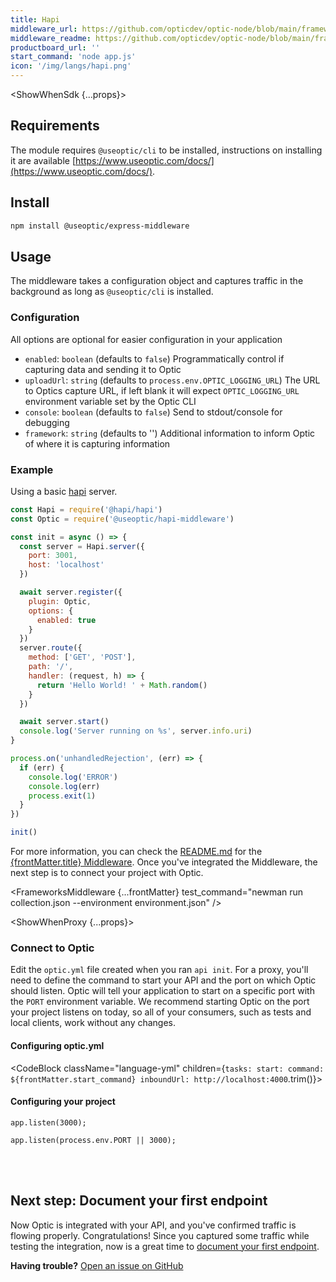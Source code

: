 ```yaml
---
title: Hapi
middleware_url: https://github.com/opticdev/optic-node/blob/main/frameworks/hapi
middleware_readme: https://github.com/opticdev/optic-node/blob/main/frameworks/hapi/README.md
productboard_url: ''
start_command: 'node app.js'
icon: '/img/langs/hapi.png'
---
```



<FrameworksPreflight />

<ShowWhenSdk {...props}>

<FrameworksMiddlewareDesc start_command={frontMatter.start_command} />

<FrameworksSDK />

## Requirements

The module requires `@useoptic/cli` to be installed, instructions on installing it are available [https://www.useoptic.com/docs/](https://www.useoptic.com/docs/).

## Install

```sh
npm install @useoptic/express-middleware
```

## Usage

The middleware takes a configuration object and captures traffic in the background as long as `@useoptic/cli` is installed. 

### Configuration

All options are optional for easier configuration in your application
- `enabled`: `boolean` (defaults to `false`) Programmatically control if capturing data and sending it to Optic
- `uploadUrl`: `string` (defaults to `process.env.OPTIC_LOGGING_URL`) The URL to Optics capture URL, if left blank it will expect `OPTIC_LOGGING_URL` environment variable set by the Optic CLI
- `console`: `boolean` (defaults to `false`) Send to stdout/console for debugging
 - `framework`: `string` (defaults to '') Additional information to inform Optic of where it is capturing information

### Example

Using a basic [hapi](https://hapi.dev/) server.

```js
const Hapi = require('@hapi/hapi')
const Optic = require('@useoptic/hapi-middleware')

const init = async () => {
  const server = Hapi.server({
    port: 3001,
    host: 'localhost'
  })

  await server.register({
    plugin: Optic,
    options: {
      enabled: true
    }
  })
  server.route({
    method: ['GET', 'POST'],
    path: '/',
    handler: (request, h) => {
      return 'Hello World! ' + Math.random()
    }
  })

  await server.start()
  console.log('Server running on %s', server.info.uri)
}

process.on('unhandledRejection', (err) => {
  if (err) {
    console.log('ERROR')
    console.log(err)
    process.exit(1)
  }
})

init()
```

<p>For more information, you can check the <a href={frontMatter.middleware_url}>README.md</a> for the <a href={frontMatter.middleware_url}>{frontMatter.title} Middleware</a>. Once you've integrated the Middleware, the next step is to connect your project with Optic.</p>

<FrameworksMiddleware {...frontMatter} test_command="newman run collection.json --environment environment.json" />

<FrameworksMiddlewareValidate />

</ShowWhenSdk>

<ShowWhenProxy {...props}>

<FrameworksProxyMode start_command="./foo" />

### Connect to Optic

Edit the `optic.yml` file created when you ran `api init`. For a proxy, you'll need to define the command to start your API and the port on which Optic should listen. Optic will tell your application to start on a specific port with the `PORT` environment variable. We recommend starting Optic on the port your project listens on today, so all of your consumers, such as tests and local clients, work without any changes.

#### Configuring optic.yml

<CodeBlock className="language-yml" children={`
tasks:
  start:
    command: ${frontMatter.start_command}
    inboundUrl: http://localhost:4000
`.trim()}>
</CodeBlock>

#### Configuring your project

```node title=Before
app.listen(3000);
```

```node title=After
app.listen(process.env.PORT || 3000);
```
<br />
<br />

<FrameworksProxyValidate />

<FrameworksMidleware framework={frontMatter.title} />

</ShowWhenProxy>

## Next step: Document your first endpoint

Now Optic is integrated with your API, and you've confirmed traffic is flowing properly. Congratulations! Since you captured some traffic while testing the integration, now is a great time to [document your first endpoint](/document/baseline). 

**Having trouble?** [Open an issue on GitHub](https://github.com/opticdev/optic/issues/new)
